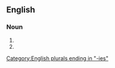 ==English==

===Noun===
{{head|en|noun plural form}}

# {{plural of|sweetie|lang=en}}
# {{plural of|sweety|lang=en}}

[[Category:English plurals ending in "-ies"]]